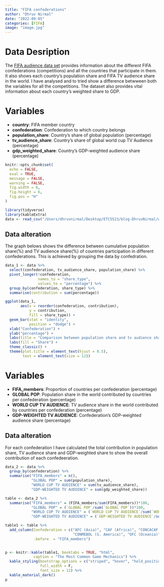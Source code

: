 ```yaml
---
title: "FIFA confederations"
author: "Dhruv Nirmal"
date: "2022-09-05"
categories: [FIFA]
image: "image.jpg"
---
```


<h1>
Data Desription
</h1>
<div>
  <p>
  The [FIFA audience data set](https://github.com/rfordatascience/tidytuesday/blob/master/data/2018/2018-06-12) provides information about
  the different FIFA confederations (competitions) and all the
  countries that participate in them. It also shows each country's population 
  share and FIFA TV audience share in the world. I have
  analysed and to tried show a difference betwween both the
  variables for all the competitions. The dataset also provides
  vital information about each country's weighted share to GDP.
  </p>
</div>

<h1>
Variables
</h1>
<div>
  <ul>
    <li> **country**:	FIFA member country
    <li> **confederation**:	Confederation to which country belongs
    <li> **population_share**:	Country's share of global population 
    (percentage)
    <li> **tv_audience_share**:	Country's share of global world cup TV Audience 
    (percentage)
    <li> **gdp_weighted_share**:	Country's GDP-weighted audience share 
    (percentage)
  </ul>
</div>

```r
knitr::opts_chunk$set(
  echo = FALSE,
  eval = TRUE,
  message = FALSE,
  warning = FALSE,
  fig.width = 8,
  fig.height = 6,
  fig.pos = "H"
)
```

```r
library(tidyverse)
library(kableExtra)
data <- read_csv("/Users/dhruvnirmal/Desktop/ETC5523/blog-DhruvNirmal/week11_fifa_audience.csv")
```

<h2>
Data alteration
</h2>

<p>
The graph belows shows the difference between cumulative population share(%) and 
TV audience share(%) of countries participation in different confederations. This 
is achieved by grouping the data by confedration.
</p>

```r
data_1 <- data %>%
  select(confederation, tv_audience_share, population_share) %>%
  pivot_longer(!confederation,
               names_to = "share_type",
               values_to = "percentage") %>%
  group_by(confederation, share_type) %>%
  summarise(contribution = sum(percentage))
```

```r
ggplot(data_1,
       aes(x = reorder(confederation, contribution),
           y = contribution,
           fill = share_type)) +
  geom_bar(stat = "identity", 
           position = "dodge") +
  xlab("Confederation") +
  ylab("percentage") +
  labs(title = "Comparison between population share and tv audience share for every confederation") +
  labs(fill = "Share") +
  theme_classic() +
  theme(plot.title = element_text(hjust = 0.5),
        text = element_text(size = 12))  

```

<h1>
Variables
</h1>
<div>
  <ul>
    <li> **FIFA_members**:	Proportion of countries per confederation (percentage)
    <li> **GLOBAL POP**: Population share in the world contributed by countries per 
    confederation (percentage)
    <li> **WORLD CUP TV AUDIENCE**: TV audience share in the world contributed by 
    countries per confederation (percentage)
    <li> **GDP-WEIGHTED TV AUDIENCE**: Confederation's GDP-weighted audience 
    share (percentage)
  </ul>
</div>


<h2>
Data alteration
</h2>

<p>
For each confederation I have calculated the total contribution in population 
share, TV audience share and GDP-weighted share to show the overall contribution 
of each confedeeration. 
</p>

```r
data_2 <- data %>%
  group_by(confederation) %>%
  summarise("FIFA_members" = n(),
            "GLOBAL POP" = sum(population_share),
            "WORLD CUP TV AUDIENCE" = sum(tv_audience_share),
            "GDP-WEIGHTED TV AUDIENCE" = sum(gdp_weighted_share))

table <- data_2 %>%
  summarise("FIFA_members" = (FIFA_members/sum(FIFA_members))*100,
            "GLOBAL POP" = (`GLOBAL POP`/sum(`GLOBAL POP`))*100,
            "WORLD CUP TV AUDIENCE" = (`WORLD CUP TV AUDIENCE`/sum(`WORLD CUP TV AUDIENCE`))*100,
            "GDP-WEIGHTED TV AUDIENCE" = (`GDP-WEIGHTED TV AUDIENCE`/sum(`GDP-WEIGHTED TV AUDIENCE`))*100)

table1 <- table %>%
  add_column(Confederation = c("AFC (Asia)", "CAF (Africa)", "CONCACAF (N. America)", 
                               "CONMEBOL (S. America)", "OFC (Oceania)", "UEFA (Europe)"),
             .before  = "FIFA_members") 
  
```

```r
p <- knitr::kable(table1, booktabs = TRUE, "html",
             caption = "The Most Common Game Mechanics") %>%
  kable_styling(bootstrap_options = c("striped", "hover", "hold_position"), 
                full_width = F,
                font_size = 12) %>%
  kable_material_dark()
p
```

